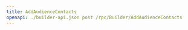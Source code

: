 ---
title: AddAudienceContacts
openapi: ./builder-api.json post /rpc/Builder/AddAudienceContacts
---

